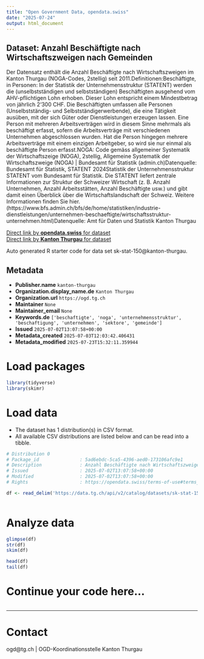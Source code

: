```yaml
---
title: "Open Government Data, opendata.swiss"
date: "2025-07-24"
output: html_document
---
```


## Dataset: Anzahl Beschäftigte nach Wirtschaftszweigen nach Gemeinden

Der Datensatz enthält die Anzahl Beschäftigte nach Wirtschaftszweigen im Kanton Thurgau (NOGA-Codes, 2stellig) seit 2011.Definitionen:Beschäftigte, in Personen: In der Statistik der Unternehmensstruktur (STATENT) werden die (unselbstständigen und selbstständigen) Beschäftigten ausgehend vom AHV-pflichtigen Lohn erhoben. Dieser Lohn entspricht einem Mindestbetrag von jährlich 2‘300 CHF. Die Beschäftigten umfassen alle Personen (Unselbstständig- und Selbstständigerwerbende), die eine Tätigkeit ausüben, mit der sich Güter oder Dienstleistungen erzeugen lassen. Eine Person mit mehreren Arbeitsverträgen wird in diesem Sinne mehrmals als beschäftigt erfasst, sofern die Arbeitsverträge mit verschiedenen Unternehmen abgeschlossen wurden. Hat die Person hingegen mehrere Arbeitsverträge mit einem einzigen Arbeitgeber, so wird sie nur einmal als beschäftigte Person erfasst.NOGA: Code gemäss allgemeiner Systematik der Wirtschaftszeige (NOGA), 2stellig, Allgemeine Systematik der Wirtschaftszweige (NOGA) | Bundesamt für Statistik (admin.ch)Datenquelle: Bundesamt für Statistik, STATENT 2024Statistik der Unternehmensstruktur STATENT vom Bundesamt für Statistik. Die STATENT liefert zentrale Informationen zur Struktur der Schweizer Wirtschaft (z. B. Anzahl Unternehmen, Anzahl Arbeitsstätten, Anzahl Beschäftigte usw.) und gibt damit einen Überblick über die Wirtschaftslandschaft der Schweiz. Weitere Informationen finden Sie hier. (https://www.bfs.admin.ch/bfs/de/home/statistiken/industrie-dienstleistungen/unternehmen-beschaeftigte/wirtschaftsstruktur-unternehmen.html)Datenquelle: Amt für Daten und Statistik Kanton Thurgau

[Direct link by **opendata.swiss** for dataset](https://opendata.swiss/de/dataset/anzahl-beschaftigte-nach-wirtschaftszweigen-nach-gemeinden)<br>
[Direct link by **Kanton Thurgau** for dataset](https://data.tg.ch/explore/dataset/sk-stat-150/)

Auto generated R starter code for data set sk-stat-150@kanton-thurgau.

## Metadata

- **Publisher.name** `kanton-thurgau`
- **Organization.display_name.de** `Kanton Thurgau`
- **Organization.url** `https://ogd.tg.ch`
- **Maintainer** `None`
- **Maintainer_email** `None`
- **Keywords.de** `['beschaftigte', 'noga', 'unternehmensstruktur', 'beschaftigung', 'unternehmen', 'sektore', 'gemeinde']`
- **Issued** `2025-07-02T13:07:58+00:00`
- **Metadata_created** `2025-07-03T12:03:42.406431`
- **Metadata_modified** `2025-07-23T15:32:11.359944`


# Load packages

```r

library(tidyverse)
library(skimr)

```

# Load data

-   The dataset has 1 distribution(s) in CSV format.
-   All available CSV distributions are listed below and can be read into a tibble.

```r

# Distribution 0
# Package_id               : 5ad6ebdc-5ca5-4396-aed0-173106afc9e1
# Description              : Anzahl Beschäftigte nach Wirtschaftszweigen nach Gemeinden (csv)
# Issued                   : 2025-07-02T13:07:58+00:00
# Modified                 : 2025-07-02T13:07:58+00:00
# Rights                   : https://opendata.swiss/terms-of-use#terms_by

df <- read_delim('https://data.tg.ch/api/v2/catalog/datasets/sk-stat-150/exports/csv?use_labels=true')



```

# Analyze data

```r

glimpse(df)
str(df)
skim(df)

head(df)
tail(df)

```

# Continue your code here...

```r

```

------------------------------------------------------------------------

# Contact

ogd@tg.ch | OGD-Koordinationsstelle Kanton Thurgau
